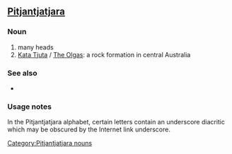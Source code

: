 ==[[Pitjantjatjara]]==

===Noun===
'''{{unicode|[[Kata|kata]] [[Tjuṯa|tjuta]]}}'''

# many heads
# [[Kata Tjuta]] / [[The Olgas]]: a rock formation in central Australia

===See also===
*{{unicode|[[Uluṟu]]}}

===Usage notes===
In the Pitjantjatjara alphabet, certain letters contain an underscore diacritic which may be obscured by the Internet link underscore.
[[Category:Pitjantjatjara nouns]]